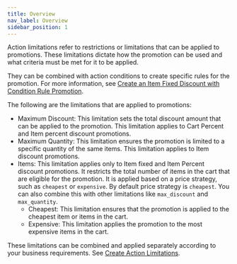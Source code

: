 ```yaml
---
title: Overview
nav_label: Overview
sidebar_position: 1
---
```


Action limitations refer to restrictions or limitations that can be applied to promotions. These limitations dictate how the promotion can be used and what criteria must be met for it to be applied. 

They can be combined with action conditions to create specific rules for the promotion. For more information, see [Create an Item Fixed Discount with Condition Rule Promotion](/docs/rule-promotions/rule-promotions-api/item-rule-promotions/create-condition-rule-promotion).

The following are the limitations that are applied to promotions:

- Maximum Discount: This limitation sets the total discount amount that can be applied to the promotion. This limitation applies to Cart Percent and Item percent discount promotions.
- Maximum Quantity: This limitation ensures the promotion is limited to a specific quantity of the same items. This limitation applies to Item discount promotions.
- Items: This limitation applies only to Item fixed and Item Percent discount promotions. It restricts the total number of items in the cart that are eligible for the promotion. It is applied based on a price strategy, such as `cheapest` or `expensive`. By default price strategy is `cheapest`. You can also combine this with other limitations like `max_discount` and `max_quantity`.
     - Cheapest: This limitation ensures that the promotion is applied to the cheapest item or items in the cart.
     - Expensive: This limitation applies the promotion to the most expensive items in the cart.

These limitations can be combined and applied separately according to your business requirements. See [Create Action Limitations](/docs/rule-promotions/rule-promotions-api/action-limitations/create-limitations-and-exclusion-rule-promotion).
